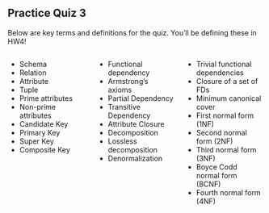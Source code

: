 <!-- # Practice Quiz 3 - Analysis and Normal Forms FA2025 -->

## Practice Quiz 3 

Below are key terms and definitions for the quiz. You'll be defining these in HW4!

:::: {.columns}
::: {.column width="33%"}
* Schema
* Relation
* Attribute
* Tuple
* Prime attributes
* Non-prime attributes
* Candidate Key
* Primary Key
* Super Key
* Composite Key
:::
::: {.column width="33%"}
* Functional dependency
* Armstrong’s axioms
* Partial Dependency
* Transitive Dependency
* Attribute Closure
* Decomposition
* Lossless decomposition 
* Denormalization
:::
::: {.column width="33%"}
* Trivial functional dependencies 
* Closure of a set of FDs 
* Minimum canonical cover
* First normal form (1NF)
* Second normal form (2NF)
* Third normal form (3NF)
* Boyce Codd normal form (BCNF)
* Fourth normal form (4NF)
:::
::::
